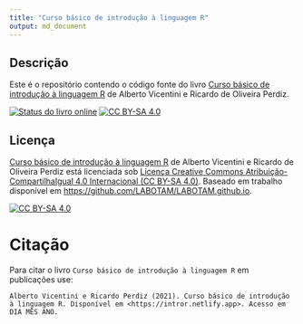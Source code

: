```yaml
---
title: "Curso básico de introdução à linguagem R"
output: md_document
---
```


## Descrição {-}

Este é o repositório contendo o código fonte do livro [Curso básico de introdução à linguagem R](https://intror.netlify.app) de Alberto Vicentini e Ricardo de Oliveira Perdiz.

<!-- badges: start -->
[![Status do livro online](https://github.com/LABOTAM/LABOTAM.github.io/workflows/renderbook/badge.svg)](https://github.com/LABOTAM/LABOTAM.github.io/actions)
[![CC BY-SA 4.0][cc-by-sa-shield]][cc-by-sa]
<!-- badges: end -->

## Licença {-}

[Curso básico de introdução à linguagem R](https://intror.netlify.app) de Alberto Vicentini e Ricardo de Oliveira Perdiz está licenciada sob [Licença Creative Commons Atribuição-CompartilhaIgual 4.0 Internacional (CC BY-SA 4.0) ][cc-by-sa].
Baseado em trabalho disponível em <https://github.com/LABOTAM/LABOTAM.github.io>.

[![CC BY-SA 4.0][cc-by-sa-image]][cc-by-sa]

[cc-by-sa]: http://creativecommons.org/licenses/by-sa/4.0/
[cc-by-sa-image]: https://i.creativecommons.org/l/by-sa/4.0/88x31.png
[cc-by-sa-shield]: https://img.shields.io/badge/License-CC%20BY--SA%204.0-lightgrey.svg

# Citação

Para citar o livro `Curso básico de introdução à linguagem R` em publicações use:

```
Alberto Vicentini e Ricardo Perdiz (2021). Curso básico de introdução à linguagem R. Disponível em <https://intror.netlify.app>. Acesso em DIA MÊS ANO.
```
